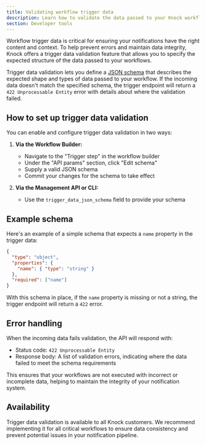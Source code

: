 ```yaml
---
title: Validating workflow trigger data
description: Learn how to validate the data passed to your Knock workflows using JSON schemas to ensure accuracy and prevent errors in your notifications.
section: Developer tools
---
```


Workflow trigger data is critical for ensuring your notifications have the right content and context. To help prevent errors and maintain data integrity, Knock offers a trigger data validation feature that allows you to specify the expected structure of the data passed to your workflows.

Trigger data validation lets you define a [JSON schema](https://json-schema.org/) that describes the expected shape and types of data passed to your workflow. If the incoming data doesn't match the specified schema, the trigger endpoint will return a `422 Unprocessable Entity` error with details about where the validation failed.

## How to set up trigger data validation

You can enable and configure trigger data validation in two ways:

1. **Via the Workflow Builder:**

   - Navigate to the "Trigger step" in the workflow builder
   - Under the "API params" section, click "Edit schema"
   - Supply a valid JSON schema
   - Commit your changes for the schema to take effect

2. **Via the Management API or CLI:**
   - Use the `trigger_data_json_schema` field to provide your schema

## Example schema

Here's an example of a simple schema that expects a `name` property in the trigger data:

```json title="Trigger data validation schema"
{
  "type": "object",
  "properties": {
    "name": { "type": "string" }
  },
  "required": ["name"]
}
```

With this schema in place, if the `name` property is missing or not a string, the trigger endpoint will return a `422` error.

## Error handling

When the incoming data fails validation, the API will respond with:

- Status code: `422 Unprocessable Entity`
- Response body: A list of validation errors, indicating where the data failed to meet the schema requirements

This ensures that your workflows are not executed with incorrect or incomplete data, helping to maintain the integrity of your notification system.

## Availability

Trigger data validation is available to all Knock customers. We recommend implementing it for all critical workflows to ensure data consistency and prevent potential issues in your notification pipeline.
